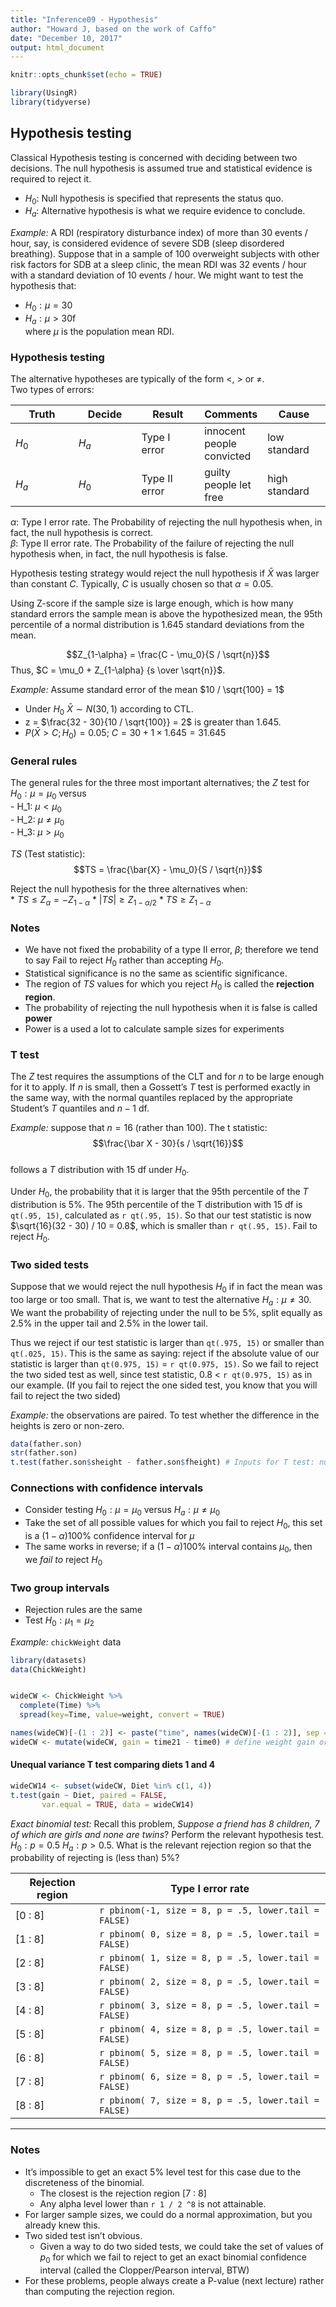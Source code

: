 ```yaml
---
title: "Inference09 - Hypothesis"
author: "Howard J, based on the work of Caffo"
date: "December 10, 2017"
output: html_document
---
```


```r
knitr::opts_chunk$set(echo = TRUE)
```

```r
library(UsingR)
library(tidyverse)
```


## Hypothesis testing
Classical Hypothesis testing is concerned with deciding between two decisions. The null hypothesis is assumed true and statistical evidence is required to reject it.  

* $H_0$: Null hypothesis is specified that represents the status quo.  
* $H_a$: Alternative hypothesis is what we require evidence to conclude.  



*Example:* A RDI (respiratory disturbance index) of more than $30$ events / hour, say, is considered evidence of severe SDB (sleep disordered breathing). Suppose that in a sample of $100$ overweight subjects with other risk factors for SDB at a sleep clinic, the mean RDI was $32$ events / hour with a standard deviation of $10$ events / hour. We might want to test the hypothesis that:  

* $H_0 : \mu = 30$  
* $H_a : \mu > 30$f  
where $\mu$ is the population mean RDI.


### Hypothesis testing
The alternative hypotheses are typically of the form $<$, $>$ or $\neq$.   
Two types of errors:  

| Truth | Decide | Result | Comments | Cause |
| ---|---|---|---|--- |
| $H_0$ | $H_a$ | Type I error | innocent people convicted | low standard |
| $H_a$ | $H_0$ | Type II error | guilty people let free | high standard |


$\alpha$: Type I error rate. The Probability of rejecting the null hypothesis when, in fact, the null hypothesis is correct.   
$\beta$: Type II error rate. The Probability of the failure of rejecting the null hypothesis when, in fact, the null hypothesis is false.   

Hypothesis testing strategy would reject the null hypothesis if $\bar X$ was larger than constant $C$. Typically, $C$ is usually chosen so that $\alpha = 0.05$.

Using Z-score if the sample size is large enough, which is how many standard errors the sample mean is above the hypothesized mean, the 95th percentile of a normal distribution is 1.645 standard deviations from the mean.

$$Z_{1-\alpha} = \frac{C - \mu_0}{S / \sqrt{n}}$$
Thus, $C = \mu_0 + Z_{1-\alpha} {s \over \sqrt{n}}$.


*Example:* Assume standard error of the mean $10 / \sqrt{100} = 1$

* Under $H_0$ $\bar X \sim N(30, 1)$ according to CTL.  
* z = $\frac{32 - 30}{10 / \sqrt{100}} = 2$ is greater than $1.645$.  
* $P(\bar X > C; H_0)=0.05$; $C = 30 + 1 \times 1.645 = 31.645$  



### General rules
The general rules for the three most important alternatives; the $Z$ test for $H_0:\mu = \mu_0$ versus  
  - H_1: $\mu < \mu_0$  
  - H_2: $\mu \neq \mu_0$  
  - H_3: $\mu > \mu_0$  

*TS* (Test statistic):  
$$TS = \frac{\bar{X} - \mu_0}{S / \sqrt{n}}$$  

Reject the null hypothesis for the three alternatives when:  
* $TS \leq Z_{\alpha} = -Z_{1 - \alpha}$
* $|TS| \geq Z_{1 - \alpha / 2}$
* $TS \geq Z_{1 - \alpha}$


### Notes
* We have not fixed the probability of a type II error, $\beta$; therefore we tend to say Fail to reject $H_0$ rather than accepting $H_0$.  
* Statistical significance is no the same as scientific significance.  
* The region of *TS* values for which you reject $H_0$ is called the **rejection region**.  
* The probability of rejecting the null hypothesis when it is false is called **power**
* Power is a used a lot to calculate sample sizes for experiments



### T test
The $Z$ test requires the assumptions of the CLT and for $n$ to be large enough for it to apply. If $n$ is small, then a Gossett's $T$ test is performed exactly in the same way, with the normal quantiles replaced by the appropriate Student's $T$ quantiles and $n-1$ df.  

*Example:* suppose that $n=16$ (rather than $100$). The t statistic:    
$$\frac{\bar X - 30}{s / \sqrt{16}}$$  
follows a $T$ distribution with 15 df under $H_0$.  

Under $H_0$, the probability that it is larger that the 95th percentile of the $T$ distribution is 5%. The 95th percentile of the T distribution with 15 df is `qt(.95, 15)`, calculated as `r qt(.95, 15)`. So that our test statistic is now $\sqrt{16}(32 - 30) / 10 = 0.8$, which is smaller than `r qt(.95, 15)`. Fail to reject $H_0$.  


### Two sided tests
Suppose that we would reject the null hypothesis $H_0$ if in fact the mean was too large or too small. That is, we want to test the alternative $H_a : \mu \neq 30$. We want the probability of rejecting under the null to be 5%, split equally as 2.5% in the upper tail and 2.5% in the lower tail.  

Thus we reject if our test statistic is larger than `qt(.975, 15)` or smaller than `qt(.025, 15)`. This is the same as saying: reject if the absolute value of our statistic is larger than `qt(0.975, 15)` = `r qt(0.975, 15)`. So we fail to reject the two sided test as well, since test statistic, 0.8 < `r qt(0.975, 15)` as in our example. (If you fail to reject the one sided test, you know that you will fail to reject the two sided)


*Example:* the observations are paired. To test whether the difference in the heights is zero or non-zero.    
```r
data(father.son)
str(father.son)
t.test(father.son$sheight - father.son$fheight) # Inputs for T test: numeric array
```

### Connections with confidence intervals
* Consider testing $H_0: \mu = \mu_0$ versus $H_a: \mu \neq \mu_0$
* Take the set of all possible values for which you fail to reject $H_0$, this set is a $(1-\alpha)100\%$ confidence interval for $\mu$
* The same works in reverse; if a $(1-\alpha)100\%$ interval
  contains $\mu_0$, then we *fail  to* reject $H_0$

### Two group intervals
* Rejection rules are the same
* Test $H_0 : \mu_1 = \mu_2$

*Example:* `chickWeight` data
```r
library(datasets)
data(ChickWeight)


wideCW <- ChickWeight %>% 
  complete(Time) %>% 
  spread(key=Time, value=weight, convert = TRUE)

names(wideCW)[-(1 : 2)] <- paste("time", names(wideCW)[-(1 : 2)], sep = "")
wideCW <- mutate(wideCW, gain = time21 - time0) # define weight gain or loss
```

#### Unequal variance T test comparing diets 1 and 4
```r
wideCW14 <- subset(wideCW, Diet %in% c(1, 4))
t.test(gain ~ Diet, paired = FALSE,
       var.equal = TRUE, data = wideCW14)
```

*Exact binomial test:* Recall this problem, *Suppose a friend has $8$ children, $7$ of which are girls and none are twins*? Perform the relevant hypothesis test. $H_0 : p = 0.5$ $H_a : p > 0.5$. What is the relevant rejection region so that the probability of rejecting is (less than) 5%?  

Rejection region | Type I error rate |
---|---|
[0 : 8] | `r pbinom(-1, size = 8, p = .5, lower.tail = FALSE)`
[1 : 8] | `r pbinom( 0, size = 8, p = .5, lower.tail = FALSE)`
[2 : 8] | `r pbinom( 1, size = 8, p = .5, lower.tail = FALSE)`
[3 : 8] | `r pbinom( 2, size = 8, p = .5, lower.tail = FALSE)`
[4 : 8] | `r pbinom( 3, size = 8, p = .5, lower.tail = FALSE)`
[5 : 8] | `r pbinom( 4, size = 8, p = .5, lower.tail = FALSE)`
[6 : 8] | `r pbinom( 5, size = 8, p = .5, lower.tail = FALSE)`
[7 : 8] | `r pbinom( 6, size = 8, p = .5, lower.tail = FALSE)`
[8 : 8] | `r pbinom( 7, size = 8, p = .5, lower.tail = FALSE)`

---
### Notes
* It's impossible to get an exact 5% level test for this case due to the discreteness of the binomial.
  * The closest is the rejection region [7 : 8]
  * Any alpha level lower than `r 1 / 2 ^8` is not attainable.
* For larger sample sizes, we could do a normal approximation, but you already knew this.
* Two sided test isn't obvious.
  * Given a way to do two sided tests, we could take the set of values of $p_0$ for which we fail to reject to get an exact binomial confidence interval (called the Clopper/Pearson interval, BTW)
* For these problems, people always create a P-value (next lecture) rather than computing the rejection region.
